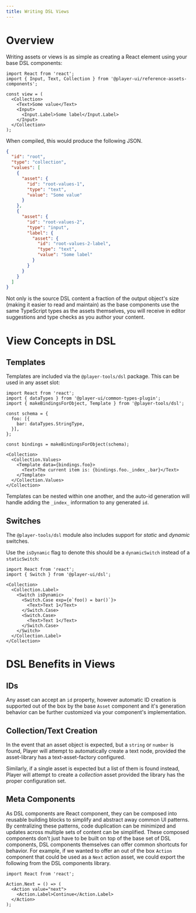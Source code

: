```yaml
---
title: Writing DSL Views
---
```


# Overview
Writing assets or views is as simple as creating a React element using your base DSL components:

```tsx
import React from 'react';
import { Input, Text, Collection } from '@player-ui/reference-assets-components';

const view = (
  <Collection>
    <Text>Some value</Text>
    <Input>
      <Input.Label>Some label</Input.Label>
    </Input>
  </Collection>
);
```

When compiled, this would produce the following JSON.

```json
{
  "id": "root",
  "type": "collection",
  "values": [
    {
      "asset": {
        "id": "root-values-1",
        "type": "text",
        "value": "Some value"
      }
    },
    {
      "asset": {
        "id": "root-values-2",
        "type": "input",
        "label": {
          "asset": {
            "id": "root-values-2-label",
            "type": "text",
            "value": "Some label"
          }
        }
      }
    }
  ]
}
```

Not only is the source DSL content a fraction of the output object's size (making it easier to read and maintain) as the base components use the same TypeScript types as the assets themselves, you will receive in editor suggestions and type checks as you author your content. 

# View Concepts in DSL

## Templates

Templates are included via the `@player-tools/dsl` package. This can be used in any asset slot:

```tsx
import React from 'react';
import { dataTypes } from '@player-ui/common-types-plugin';
import { makeBindingsForObject, Template } from '@player-tools/dsl';

const schema = {
  foo: [{
    bar: dataTypes.StringType,
  }],
};

const bindings = makeBindingsForObject(schema);

<Collection>
  <Collection.Values>
    <Template data={bindings.foo}>
      <Text>The current item is: {bindings.foo._index_.bar}</Text>
    </Template>
  </Collection.Values>
</Collection>
```

Templates can be nested within one another, and the auto-id generation will handle adding the `_index_` information to any generated `id`.

## Switches

The `@player-tools/dsl` module also includes support for _static_ and _dynamic_ switches.

Use the `isDynamic` flag to denote this should be a `dynamicSwitch` instead of a `staticSwitch`:

```tsx
import React from 'react';
import { Switch } from '@player-ui/dsl';

<Collection>
  <Collection.Label>
    <Switch isDynamic>
      <Switch.Case exp={e`foo() = bar()`}>
        <Text>Text 1</Text>
      </Switch.Case>
      <Switch.Case>
        <Text>Text 1</Text>
      </Switch.Case>
    </Switch>
  </Collection.Label>
</Collection>
```

# DSL Benefits in Views

## IDs

Any asset can accept an `id` property, however automatic ID creation is supported out of the box by the base `Asset` component and it's generation behavior can be further customized via your component's implementation.

## Collection/Text Creation

In the event that an asset object is expected, but a `string` or `number` is found, Player will attempt to automatically create a text node, provided the asset-library has a text-asset-factory configured.

Similarly, if a single asset is expected but a list of them is found instead, Player will attempt to create a _collection_ asset provided the library has the proper configuration set.

## Meta Components

As DSL components are React component, they can be composed into reusable building blocks to simplify and abstract away common UI patterns. By centralizing these patterns, code duplication can be minimized and updates across multiple sets of content can be simplified. These composed components don't just have to be built on top of the base set of DSL components, DSL components themselves can offer common shortcuts for behavior. For example, if we wanted to offer an out of the box `Action` component that could be used as a `Next` action asset, we could export the following from the DSL components library.

```tsx
import React from 'react';

Action.Next = () => (
  <Action value="next">
    <Action.Label>Continue</Action.Label>
  </Action>
);
```